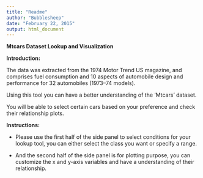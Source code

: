 ```yaml
---
title: "Readme"
author: "Bubblesheep"
date: "February 22, 2015"
output: html_document
---
```

**Mtcars Dataset Lookup and Visualization**


**Introduction:**

The data was extracted from the 1974 Motor Trend US magazine, and comprises fuel consumption and 10 aspects of automobile design and performance for 32 automobiles (1973–74 models).

Using this tool you can have a better understanding of the 'Mtcars' dataset.

You will be able to select certain cars based on your preference and check their relationship plots.


**Instructions:**


- Please use the first half of the side panel to select conditions for your lookup tool, you can either select the class you want or specify a range.

- And the second half of the side panel is for plotting purpose, you can customize the x and y-axis variables and have a understanding of their relationship.